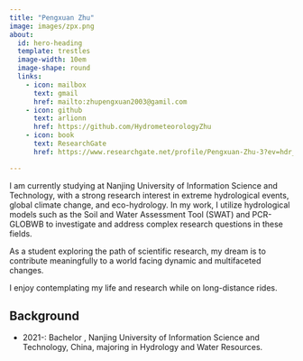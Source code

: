 ```yaml
---
title: "Pengxuan Zhu"
image: images/zpx.png
about:
  id: hero-heading
  template: trestles
  image-width: 10em
  image-shape: round
  links:
    - icon: mailbox
      text: gmail
      href: mailto:zhupengxuan2003@gamil.com
    - icon: github
      text: arlionn
      href: https://github.com/HydrometeorologyZhu
    - icon: book
      text: ResearchGate
      href: https://www.researchgate.net/profile/Pengxuan-Zhu-3?ev=hdr_xprf

---
```


::: {#hero-heading}

I am currently studying at Nanjing University of Information Science and Technology, with a strong research interest in extreme hydrological events, global climate change, and eco-hydrology.  In my work, I utilize hydrological models such as the Soil and Water Assessment Tool (SWAT) and PCR-GLOBWB to investigate and address complex research questions in these fields.

As a student exploring the path of scientific research, my dream is to contribute meaningfully to a world facing dynamic and multifaceted changes.

I enjoy contemplating my life and research while on long-distance rides.


## Background

- 2021-: Bachelor , Nanjing University of Information Science and Technology, China, majoring in Hydrology and Water Resources.

:::
